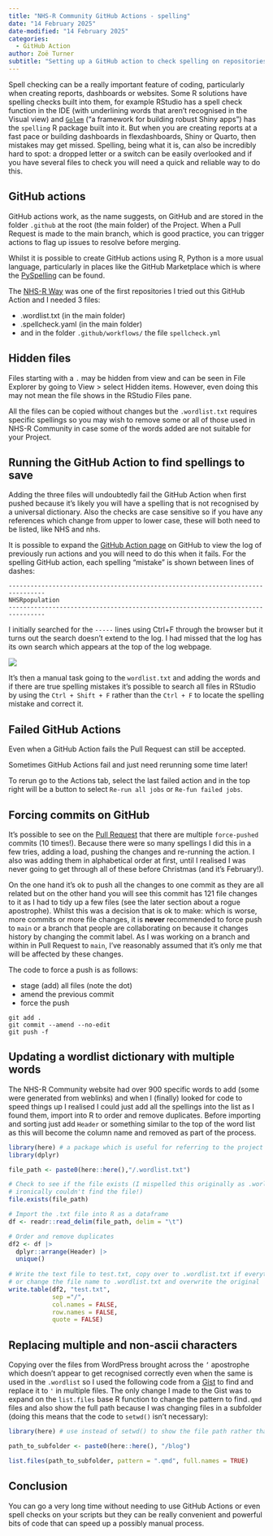 ```yaml
---
title: "NHS-R Community GitHub Actions - spelling"
date: "14 February 2025"
date-modified: "14 February 2025"
categories:
  - GitHub Action
author: Zoë Turner
subtitle: "Setting up a GitHub action to check spelling on repositories"
---
```


Spell checking can be a really important feature of coding, particularly when creating reports, dashboards or websites. Some R solutions have spelling checks built into them, for example RStudio has a spell check function in the IDE (with underlining words that aren't recognised in the Visual view) and [`Golem`](https://github.com/ThinkR-open/golem) ("a framework for building robust Shiny apps") has the `spelling` R package built into it. But when you are creating reports at a fast pace or building dashboards in flexdashboards, Shiny or Quarto, then mistakes may get missed. Spelling, being what it is, can also be incredibly hard to spot: a dropped letter or a switch can be easily overlooked and if you have several files to check you will need a quick and reliable way to do this.

## GitHub actions

GitHub actions work, as the name suggests, on GitHub and are stored in the folder `.github` at the root (the main folder) of the Project. When a Pull Request is made to the main branch, which is good practice, you can trigger actions to flag up issues to resolve before merging.

Whilst it is possible to create GitHub actions using R, Python is a more usual language, particularly in places like the GitHub Marketplace which is where the [PySpelling](https://github.com/marketplace/actions/run-pyspelling-as-a-github-action) can be found.

The [NHS-R Way](https://github.com/nhs-r-community/NHSR-way/tree/main/.github/workflows) was one of the first repositories I tried out this GitHub Action and I needed 3 files:

-   .wordlist.txt (in the main folder)
-   .spellcheck.yaml (in the main folder)
-   and in the folder `.github/workflows/` the file `spellcheck.yml`

::: {.callout-note collapse="false" appearance="default" icon="true"}
## Hidden files

Files starting with a `.` may be hidden from view and can be seen in File Explorer by going to View \> select Hidden items. However, even doing this may not mean the file shows in the RStudio Files pane.
:::

All the files can be copied without changes but the `.wordlist.txt` requires specific spellings so you may wish to remove some or all of those used in NHS-R Community in case some of the words added are not suitable for your Project.

## Running the GitHub Action to find spellings to save

Adding the three files will undoubtedly fail the GitHub Action when first pushed because it's likely you will have a spelling that is not recognised by a universal dictionary. Also the checks are case sensitive so if you have any references which change from upper to lower case, these will both need to be listed, like NHS and nhs.

It is possible to expand the [GitHub Action page](https://github.com/nhs-r-community/nhs-r-community/actions "NHS-R Community website GitHub Actions page") on GitHub to view the log of previously run actions and you will need to do this when it fails. For the spelling GitHub action, each spelling "mistake" is shown between lines of dashes:

```         
--------------------------------------------------------------------------------
NHSRpopulation
--------------------------------------------------------------------------------
```

I initially searched for the `-----` lines using Ctrl+F through the browser but it turns out the search doesn't extend to the log. I had missed that the log has its own search which appears at the top of the log webpage.

![](img/search-action-log.PNG){fig-alt="GitHub Action with search towards the right where I had searched multiple dashes" fig-align="center"}

It's then a manual task going to the `wordlist.txt` and adding the words and if there are true spelling mistakes it's possible to search all files in RStudio by using the `Ctrl + Shift + F` rather than the `Ctrl + F` to locate the spelling mistake and correct it.

::: {.callout-note collapse="false" appearance="default" icon="true"}
## Failed GitHub Actions

Even when a GitHub Action fails the Pull Request can still be accepted.

Sometimes GitHub Actions fail and just need rerunning some time later!

To rerun go to the Actions tab, select the last failed action and in the top right will be a button to select `Re-run all jobs` or `Re-fun failed jobs`.
:::

## Forcing commits on GitHub

It's possible to see on the [Pull Request](https://github.com/nhs-r-community/nhs-r-community/pull/278) that there are multiple `force-pushed` commits (10 times!). Because there were so many spellings I did this in a few tries, adding a load, pushing the changes and re-running the action. I also was adding them in alphabetical order at first, until I realised I was never going to get through all of these before Christmas (and it's February!).

On the one hand it's ok to push all the changes to one commit as they are all related but on the other hand you will see this commit has 121 file changes to it as I had to tidy up a few files (see the later section about a rogue apostrophe). Whilst this was a decision that is ok to make: which is worse, more commits or more file changes, it is **never** recommended to force push to `main` or a branch that people are collaborating on because it changes history by changing the commit label. As I was working on a branch and within in Pull Request to `main`, I've reasonably assumed that it's only me that will be affected by these changes.

The code to force a push is as follows:

-   stage (add) all files (note the dot)
-   amend the previous commit
-   force the push

```         
git add . 
git commit --amend --no-edit
git push -f
```

## Updating a wordlist dictionary with multiple words

The NHS-R Community website had over 900 specific words to add (some were generated from weblinks) and when I (finally) looked for code to speed things up I realised I could just add all the spellings into the list as I found them, import into R to order and remove duplicates. Before importing and sorting just add `Header` or something similar to the top of the word list as this will become the column name and removed as part of the process.

```r
library(here) # a package which is useful for referring to the project's path
library(dplyr)

file_path <- paste0(here::here(),"/.wordlist.txt")

# Check to see if the file exists (I mispelled this originally as .worldlist so 
# ironically couldn't find the file!)
file.exists(file_path)

# Import the .txt file into R as a dataframe
df <- readr::read_delim(file_path, delim = "\t")

# Order and remove duplicates
df2 <- df |> 
  dplyr::arrange(Header) |> 
  unique() 
  
# Write the text file to test.txt, copy over to .wordlist.txt if everything is ok
# or change the file name to .wordlist.txt and overwrite the original 
write.table(df2, "test.txt", 
            sep ="/",
            col.names = FALSE, 
            row.names = FALSE,
            quote = FALSE)

```

## Replacing multiple and non-ascii characters

Copying over the files from WordPress brought across the `’` apostrophe which doesn't appear to get recognised correctly even when the same is used in the `.wordlist` so I used the following code from a [Gist](https://gist.github.com/mattjbayly/9c56ec80ae291ff00589ffa3440806a1) to find and replace it to `'` in multiple files. The only change I made to the Gist was to expand on the `list.files` base R function to change the pattern to find`.qmd` files and also show the full path because I was changing files in a subfolder (doing this means that the code to `setwd()` isn't necessary):

```r
library(here) # use instead of setwd() to show the file path rather than change it

path_to_subfolder <- paste0(here::here(), "/blog")

list.files(path_to_subfolder, pattern = ".qmd", full.names = TRUE)
```

## Conclusion

You can go a very long time without needing to use GitHub Actions or even spell checks on your scripts but they can be really convenient and powerful bits of code that can speed up a possibly manual process.

